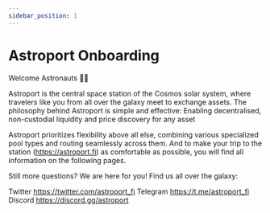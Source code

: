 ```yaml
---
sidebar_position: 1
---
```


# Astroport Onboarding

Welcome Astronauts 🧑‍🚀 

Astroport is the central space station of the Cosmos solar system, where travelers like you from all over the galaxy meet to exchange assets. The philosophy behind Astroport is simple and effective: 
Enabling decentralised, non-custodial liquidity and price discovery for any asset

Astroport prioritizes flexibility above all else, combining various specialized pool types and routing seamlessly across them. And to make your trip to the station (https://astroport.fi) as comfortable as possible, you will find all information on the following pages.

Still more questions? We are here for you! Find us all over the galaxy:

Twitter  https://twitter.com/astroport_fi
Telegram https://t.me/astroport_fi
Discord https://discord.gg/astroport